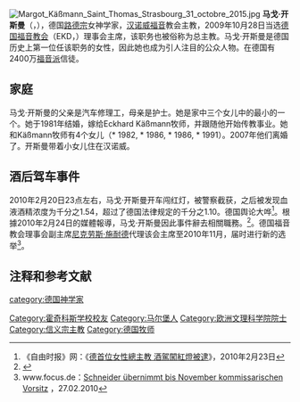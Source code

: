 [[File:Margot_Käßmann_Saint_Thomas_Strasbourg_31_octobre_2015.jpg|thumb]]
'''马戈·开斯曼'''（{{lang-de|Margot Käßmann}}，{{bd|1958年|6月3日|||Käßmann}}），德国[[路德宗|路德宗]]女神学家，[[汉诺威|汉诺威]][[福音派|福音]]教会主教，2009年10月28日当选[[德国福音教会|德国福音教会]]（EKD，{{tsl|de|Evangelische Kirche in Deutschland|}}）理事会主席，该职务也被俗称为总主教。马戈·开斯曼是德国历史上第一位任该职务的女性，因此她也成为引人注目的公众人物。在德国有2400万[[福音派|福音派]]信徒。

==家庭==

马戈·开斯曼的父亲是汽车修理工，母亲是护士。她是家中三个女儿中的最小的一个。她于1981年结婚，嫁给Eckhard Käßmann牧师，并跟随他开始传教事业。她和Käßmann牧师有4个女儿（* 1982, * 1986, * 1986, * 1991）。2007年他们离婚了。开斯曼带着小女儿住在汉诺威。

==酒后驾车事件==
2010年2月20日23点左右，马戈·开斯曼开车闯红灯，被警察截获，之后被发现血液酒精浓度为千分之1.54，超过了德国法律规定的千分之1.10。德国舆论大哗<ref>《自由时报》网：《[http://iservice.libertytimes.com.tw/liveNews/news.php?no=334158&type=%E7%A4%BE%E6%9C%83 德首位女性總主教 酒駕闖紅燈被逮]{{dead link|date=2018年5月 |bot=InternetArchiveBot |fix-attempted=yes }}》，2010年2月23日</ref>。根據2010年2月24日的媒體報導，马戈·开斯曼因此事件辭去相關職務。<ref>{{Cite web |url=http://www.spiegel.de/international/germany/0,1518,680031,00.html |title=存档副本 |access-date=2010-02-25 |archive-date=2012-01-27 |archive-url=https://web.archive.org/web/20120127162048/http://www.spiegel.de/international/germany/0,1518,680031,00.html |dead-url=no }}</ref>。德国福音教会理事会副主席[[尼克劳斯·施耐德|尼克劳斯·施耐德]]代理该会主席至2010年11月，届时进行新的选举<ref>www.focus.de：[http://www.focus.de/politik/weitere-meldungen/kaessmann-nachfolge-schneider-uebernimmt-bis-november-kommissarischen-vorsitz_aid_484906.html Schneider übernimmt bis November kommissarischen Vorsitz] {{Wayback|url=http://www.focus.de/politik/weitere-meldungen/kaessmann-nachfolge-schneider-uebernimmt-bis-november-kommissarischen-vorsitz_aid_484906.html |date=20160408103230 }}，27.02.2010</ref>。

==注释和参考文献==
{{reflist}}
{{Authority control}}
{{宗教人物小作品}}
[[Category:霍奇科斯学校校友|Category:霍奇科斯学校校友]]
[[category:德国神学家|category:德国神学家]]
[[Category:马尔堡人|Category:马尔堡人]]
[[Category:欧洲文理科学院院士|Category:欧洲文理科学院院士]]
[[Category:信义宗主教|Category:信义宗主教]]
[[Category:德国牧师|Category:德国牧师]]